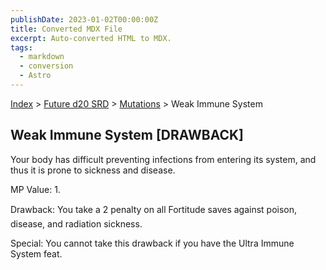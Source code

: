 ```yaml
---
publishDate: 2023-01-02T00:00:00Z
title: Converted MDX File
excerpt: Auto-converted HTML to MDX.
tags:
  - markdown
  - conversion
  - Astro
---
```


[Index](-index) > [Future d20 SRD](future-d20-srd-index) > [Mutations](future-d20-srd-mutations-index) > Weak Immune System

## Weak Immune System [DRAWBACK]

Your body has difficult preventing infections from entering its system, and thus it is prone to sickness and disease.

MP Value: 1.

Drawback: You take a 2 penalty on all Fortitude saves against poison, disease, and radiation sickness.

Special: You cannot take this drawback if you have the Ultra Immune System feat.
